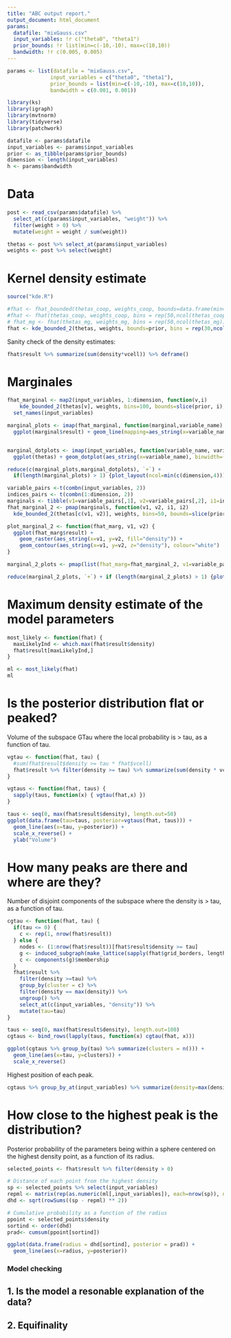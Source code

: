 ```yaml
---
title: "ABC output report."
output_document: html_document
params:
  datafile: "mixGauss.csv"
  input_variables: !r c("theta0", "theta1") 
  prior_bounds: !r list(min=c(-10,-10), max=c(10,10))
  bandwidth: !r c(0.005, 0.005)
---
```


```r
params <- list(datafile = "mixGauss.csv",
              input_variables = c("theta0", "theta1"),
              prior_bounds = list(min=c(-10,-10), max=c(10,10)),
              bandwidth = c(0.001, 0.001))
```

```r
library(ks)
library(igraph)
library(mvtnorm)
library(tidyverse)
library(patchwork)
```

```r
datafile <- params$datafile
input_variables <- params$input_variables
prior <- as_tibble(params$prior_bounds)
dimension <- length(input_variables)
h <- params$bandwidth
```

# Data

```r
post <- read_csv(params$datafile) %>% 
  select_at(c(params$input_variables, "weight")) %>%
  filter(weight > 0) %>%
  mutate(weight = weight / sum(weight))

thetas <- post %>% select_at(params$input_variables)
weights <- post %>% select(weight)
```

# Kernel density estimate

```r
source("kde.R")
```

```r
#fhat <- fhat_bounded(thetas_coop, weights_coop, bounds=data.frame(min=c(0,0,0), max=c(1,1,1)), bins = rep(50,ncol(thetas_coop)))
#fhat <- fhat(thetas_coop, weights_coop, bins = rep(50,ncol(thetas_coop)))
# fhat_mg <- fhat(thetas_mg, weights_mg, bins = rep(50,ncol(thetas_mg)))
fhat <- kde_bounded_2(thetas, weights, bounds=prior, bins = rep(30,ncol(thetas)),h = h)
```

Sanity check of the density estimates:

```r
fhat$result %>% summarize(sum(density*vcell)) %>% deframe()
```

# Marginales

```r
fhat_marginal <- map2(input_variables, 1:dimension, function(v,i) 
    kde_bounded_2(thetas[v], weights, bins=100, bounds=slice(prior, i), h=h[[i]])) %>% 
  set_names(input_variables)

marginal_plots <- imap(fhat_marginal, function(marginal,variable_name)
  ggplot(marginal$result) + geom_line(mapping=aes_string(x=variable_name, y="density")))


marginal_dotplots <- imap(input_variables, function(variable_name, variable_index)
  ggplot(thetas) + geom_dotplot(aes_string(x=variable_name), binwidth=(max(thetas[[variable_name]]) - min(thetas[[variable_name]])) / 300))

reduce(c(marginal_plots,marginal_dotplots), `+`) + 
  if(length(marginal_plots) > 1) {plot_layout(ncol=min(c(dimension,4)))}
```

```r
variable_pairs <-t(combn(input_variables, 2))
indices_pairs <- t(combn(1:dimension, 2))
marginals <- tibble(v1=variable_pairs[,1], v2=variable_pairs[,2], i1=indices_pairs[,1], i2=indices_pairs[,2])
fhat_marginal_2 <- pmap(marginals, function(v1, v2, i1, i2) 
  kde_bounded_2(thetas[c(v1, v2)], weights, bins=50, bounds=slice(prior, i1, i2), h = h[c(i1, i2)]))
```

```r
plot_marginal_2 <- function(fhat_marg, v1, v2) {
  ggplot(fhat_marg$result) + 
    geom_raster(aes_string(x=v1, y=v2, fill="density")) +
    geom_contour(aes_string(x=v1, y=v2, z="density"), colour="white") 
}

marginal_2_plots <- pmap(list(fhat_marg=fhat_marginal_2, v1=variable_pairs[,1], v2=variable_pairs[,2]), plot_marginal_2)

reduce(marginal_2_plots, `+`) + if (length(marginal_2_plots) > 1) {plot_layout(ncol=2)}
```



# Maximum density estimate of the model parameters


```r
most_likely <- function(fhat) {
  maxLikelyInd <- which.max(fhat$result$density)
  fhat$result[maxLikelyInd,]
}
```

```r
ml <- most_likely(fhat)
ml
```



# Is the posterior distribution flat or peaked?

Volume of the subspace GTau where the local probability is > tau, as a function of tau.

```r
vgtau <- function(fhat, tau) {
  #sum(fhat$result$density >= tau * fhat$vcell)
  fhat$result %>% filter(density >= tau) %>% summarize(sum(density * vcell)) %>% deframe()
}

vgtaus <- function(fhat, taus) {
  sapply(taus, function(x) { vgtau(fhat,x) })
}
```

```r
taus <- seq(0, max(fhat$result$density), length.out=50)
ggplot(data.frame(tau=taus, posterior=vgtaus(fhat, taus))) +
  geom_line(aes(x=tau, y=posterior)) +
  scale_x_reverse() +
  ylab("Volume")
```


# How many peaks are there and where are they?

Number of disjoint components of the subspace where the density is > tau, as a function of tau.

```r
cgtau <- function(fhat, tau) {
  if(tau <= 0) {
    c <- rep(1, nrow(fhat$result))
  } else {
    nodes <- (1:nrow(fhat$result))[fhat$result$density >= tau]
    g <- induced_subgraph(make_lattice(sapply(fhat$grid_borders, length)), nodes)
    c <- components(g)$membership
  }
  fhat$result %>% 
    filter(density >=tau) %>% 
    group_by(cluster = c) %>%
    filter(density == max(density)) %>%
    ungroup() %>%
    select_at(c(input_variables, "density")) %>%
    mutate(tau=tau)
}

taus <- seq(0, max(fhat$result$density), length.out=100)
cgtaus <- bind_rows(lapply(taus, function(x) cgtau(fhat, x)))

ggplot(cgtaus %>% group_by(tau) %>% summarize(clusters = n())) +
  geom_line(aes(x=tau, y=clusters)) +
  scale_x_reverse()
```

Highest position of each peak.

```r
cgtaus %>% group_by_at(input_variables) %>% summarize(density=max(density)) %>% ungroup() %>% arrange(desc(density)) 
```


# How close to the highest peak is the distribution?

Posterior probability of the parameters being within a sphere centered on the highest density point, as a function of its radius. 

```r
selected_points <- fhat$result %>% filter(density > 0)

# Distance of each point from the highest density
sp <- selected_points %>% select(input_variables)
repml <- matrix(rep(as.numeric(ml[,input_variables]), each=nrow(sp)), ncol=dimension)
dhd <- sqrt(rowSums((sp - repml) ** 2))

# Cumulative probability as a function of the radius
ppoint <- selected_points$density 
sortind <- order(dhd)
prad<- cumsum(ppoint[sortind])

ggplot(data.frame(radius = dhd[sortind], posterior = prad)) +
  geom_line(aes(x=radius, y=posterior))
```





### Model checking ###

## 1. Is the model a resonable explanation of the data?




## 2. Equifinality
